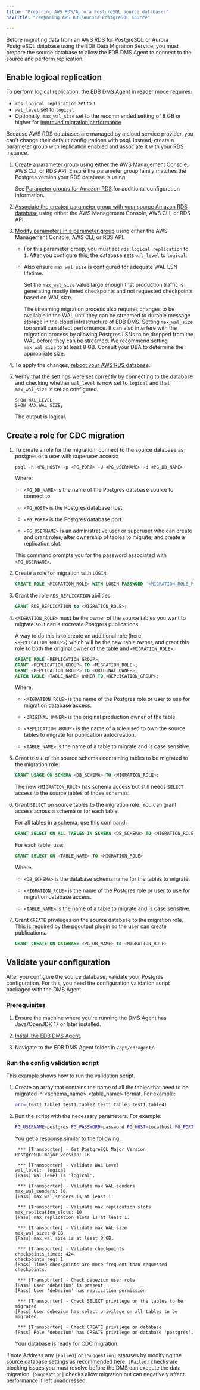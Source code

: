 ```yaml
---
title: "Preparing AWS RDS/Aurora PostgreSQL source databases"
navTitle: "Preparing AWS RDS/Aurora PostgreSQL source"

---
```


Before migrating data from an AWS RDS for PostgreSQL or Aurora PostgreSQL database using the EDB Data Migration Service, you must prepare the source database to allow the EDB DMS Agent to connect to the source and perform replication.

## Enable logical replication

To perform logical replication, the EDB DMS Agent in reader mode requires:

-  `rds.logical_replication` set to `1`
-  `wal_level` set to `logical`
-  Optionally, `max_wal_size` set to the recommended setting of 8 GB or higher for [improved migration performance](/edb-postgres-ai/latest/hybrid-manager/using_hybrid_manager/migration/specs/#wal-configuration)

Because AWS RDS databases are managed by a cloud service provider, you can't change their default configurations with psql. Instead, create a parameter group with replication enabled and associate it with your RDS instance.

1.  [Create a parameter group](https://docs.aws.amazon.com/AmazonRDS/latest/UserGuide/USER_WorkingWithParamGroups.Creating.html) using either the AWS Management Console, AWS CLI, or RDS API. Ensure the parameter group family matches the Postgres version your RDS database is using.

    See [Parameter groups for Amazon RDS](https://docs.aws.amazon.com/AmazonRDS/latest/UserGuide/USER_WorkingWithParamGroups.html) for additional configuration information.

2.  [Associate the created parameter group with your source Amazon RDS database](https://docs.aws.amazon.com/AmazonRDS/latest/UserGuide/USER_WorkingWithParamGroups.Associating.html) using either the AWS Management Console, AWS CLI, or RDS API.

3.  [Modify parameters in a parameter group](https://docs.aws.amazon.com/AmazonRDS/latest/UserGuide/USER_WorkingWithParamGroups.Modifying.html) using either the AWS Management Console, AWS CLI, or RDS API. 

    - For this parameter group, you must set `rds.logical_replication` to `1`. After you configure this, the database sets `wal_level` to `logical`.

    - Also ensure `max_wal_size` is configured for adequate WAL LSN lifetime.

      Set the `max_wal_size` value large enough that production traffic is generating mostly timed checkpoints and not requested checkpoints based on WAL size.

      The streaming migration process also requires changes to be available in the WAL until they can be streamed to durable message storage in the cloud infrastructure of EDB DMS. Setting `max_wal_size` too small can affect performance. It can also interfere with the migration process by allowing Postgres LSNs to be dropped from the WAL before they can be streamed. We recommend setting `max_wal_size` to at least 8 GB. Consult your DBA to determine the appropriate size.

4.   To apply the changes, [reboot your AWS RDS database](https://docs.aws.amazon.com/AmazonRDS/latest/UserGuide/USER_RebootInstance.html#USER_RebootInstance.steps).

5.  Verify that the settings were set correctly by connecting to the database and checking whether `wal_level` is now set to `logical` and that `max_wal_size` is set as configured.

    ```psql
    SHOW WAL_LEVEL;
    SHOW MAX_WAL_SIZE;
    ```

    The output is logical.

## Create a role for CDC migration

1.  To create a role for the migration, connect to the source database as postgres or a user with superuser access:

    ```shell
    psql -h <PG_HOST> -p <PG_PORT> -U <PG_USERNAME> -d <PG_DB_NAME>
    ```

    Where:

    -   `<PG_DB_NAME>` is the name of the Postgres database source to connect to.

    -   `<PG_HOST>` is the Postgres database host.

    -   `<PG_PORT>` is the Postgres database port.

    -   `<PG_USERNAME>` is an administrative user or superuser who can create and grant roles, alter ownership of tables to migrate, and create a replication slot.

    This command prompts you for the password associated with `<PG_USERNAME>`.

2.  Create a role for migration with `LOGIN`: 

    ```sql
    CREATE ROLE <MIGRATION_ROLE> WITH LOGIN PASSWORD '<MIGRATION_ROLE_PASSWORD>';
    ```

3.  Grant the role `RDS_REPLICATION` abilities:

    ```sql
    GRANT RDS_REPLICATION to <MIGRATION_ROLE>;
    ```

4.  `<MIGRATION_ROLE>` must be the owner of the source tables you want to migrate so it can autocreate Postgres publications.

    A way to do this is to create an additional role (here `<REPLICATION_GROUP>`) which will be the new table owner, and grant this role to both the original owner of the table and `<MIGRATION_ROLE>`.

    ```sql
    CREATE ROLE <REPLICATION_GROUP>;
    GRANT <REPLICATION_GROUP> TO <MIGRATION_ROLE>;
    GRANT <REPLICATION_GROUP> TO <ORIGINAL_OWNER>;
    ALTER TABLE <TABLE_NAME> OWNER TO <REPLICATION_GROUP>;
    ```

    Where:

    -   `<MIGRATION_ROLE>` is the name of the Postgres role or user to use for migration database access.

    -   `<ORIGINAL_OWNER>` is the original production owner of the table.

    -   `<REPLICATION_GROUP>` is the name of a role used to own the source tables to migrate for publication autocreation.

    -   `<TABLE_NAME>` is the name of a table to migrate and is case sensitive.

5.  Grant `USAGE` of the source schemas containing tables to be migrated to the migration role:

    ```sql
    GRANT USAGE ON SCHEMA <DB_SCHEMA> TO <MIGRATION_ROLE>;
    ```

    The new `<MIGRATION_ROLE>` has schema access but still needs `SELECT` access to the source tables of those schemas. 

6.  Grant `SELECT` on source tables to the migration role. You can grant access across a schema or for each table.

    For all tables in a schema, use this command:

    ```sql
    GRANT SELECT ON ALL TABLES IN SCHEMA <DB_SCHEMA> TO <MIGRATION_ROLE>;
    ```

    For each table, use:

    ```sql
    GRANT SELECT ON <TABLE_NAME> TO <MIGRATION_ROLE>
    ```

    Where:

    -   `<DB_SCHEMA>` is the database schema name for the tables to migrate.

    -   `<MIGRATION_ROLE>` is the name of the Postgres role or user to use for migration database access.

    -   `<TABLE_NAME>` is the name of a table to migrate and is case sensitive.

7.  Grant `CREATE` privileges on the source database to the migration role. This is required by the pgoutput plugin so the user can create publications.

    ```sql
    GRANT CREATE ON DATABASE <PG_DB_NAME> to <MIGRATION_ROLE>
    ```

## Validate your configuration

After you configure the source database, validate your Postgres configuration. For this, you need the configuration validation script packaged with the DMS Agent.

### Prerequisites

1.  Ensure the machine where you're running the DMS Agent has Java/OpenJDK 17 or later installed.

2.  [Install the EDB DMS Agent](/edb-postgres-ai/latest/hybrid-manager/using_hybrid_manager/migration/installing_agent/).

3.  Navigate to the EDB DMS Agent folder in `/opt/cdcagent/`.

### Run the config validation script

This example shows how to run the validation script.

1.  Create an array that contains the name of all the tables that need to be migrated in &lt;schema_name>.&lt;table_name> format. For example:

    ```bash
    arr=(test1.table1 test1.table2 test1.table3 test1.table4)
    ```

1.  Run the script with the necessary parameters. For example:

    ```bash
    PG_USERNAME=postgres PG_PASSWORD=password PG_HOST=localhost PG_PORT=5432 DB_NAME=postgres DBZ_USERNAME=debezium DBZ_PASSWORD=dbz ./postgresConfigValidation.sh "${arr[@]}"
    ```

    You get a response similar to the following:

    ```shell
     *** [Transporter] - Get PostgreSQL Major Version
    PostgreSQL major version: 16
    
     *** [Transporter] - Validate WAL Level
    wal_level:  logical
    [Pass] wal_level is 'logical'.
    
     *** [Transporter] - Validate max WAL senders
    max_wal_senders: 10
    [Pass] max_wal_senders is at least 1.
    
     *** [Transporter] - Validate max replication slots
    max_replication_slots: 10
    [Pass] max_replication_slots is at least 1.
    
     *** [Transporter] - Validate max WAL size
    max_wal_size: 8 GB
    [Pass] max_wal_size is at least 8 GB.
    
     *** [Transporter] - Validate checkpoints
    checkpoints_timed: 424
    checkpoints_req: 1
    [Pass] Timed checkpoints are more frequent than requested checkpoints.
    
     *** [Transporter] - Check debezium user role
    [Pass] User 'debezium' is present
    [Pass] User 'debezium' has replication permission
    
     *** [Transporter] - Check SELECT privilege on the tables to be migrated
    [Pass] User debezium has select privilege on all tables to be migrated.
    
     *** [Transporter] - Check CREATE privilege on database
    [Pass] Role 'debezium' has CREATE privilege on database 'postgres'.
    ```

    Your database is ready for CDC migration.

!!!note 
    Address any `[Failed]` or `[Suggestion]` statuses by modifying the source database settings as recommended here. `[Failed]` checks are blocking issues you must resolve before the DMS can execute the data migration. `[Suggestion]` checks allow migration but can negatively affect performance if left unaddressed.
    
